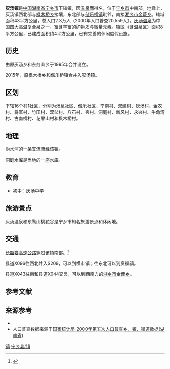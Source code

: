 {{中国乡级行政区
|行政区全称           = 灰汤镇
|景观照片文件名       = HuiTang Hot Spring 5.jpg
|景观照片描述         = 灰汤温泉。
|汉语拼音             = Huītāng Zhèn
|其他语言             = <!-- 用少数民族语言表达的地名，选填，多种语言可使用<br>分行 -->
|其他语言名称         = <!-- 该政区与上一个参数所对应少数民族语言的名称，多种语言可使用<br>分行 -->
|旧称                 = 原灰汤乡和东务山乡
|地名出处             = 
|位置图文件名         = 
|位置图描述           = 
|自定义图片           = {{Location map
 |China Hunan
 |lat_deg=27|lat_min=59|lat_sec =02
|lon_deg=112|lon_min=20|lon_sec =21
 |caption=灰汤镇在湖南省的位置。
 |position=right
 |float=center
}}
{{Infobox mapframe|zoom=10|type=point|frame-width=250}}
<!--以下内容将显示在“概览”栏-->
|上级行政区           = [[宁乡市|宁乡市]]
|行政区类别           = 
|行政区划代码         = 
|行政区划             = 18
|村委会               = 16
|居委会               = 2
|建置时间             = 1995年
|领导职位             = <!-- 填写“乡长”“街道办主任”等。“镇长”为默认值，删除该参数即可得，注意不要赋空值 -->
|领导名称             = <!-- 行政长官姓名 -->
|领导职位2            = <!-- “党委书记”或其他官员的职位名 -->
|领导名称2            = <!-- 行政长官姓名 -->
|政府驻地             = 汤泉社区
|毗邻行政区           = 城郊街道<br>菁华铺乡<br>金洲镇<br>历经铺街道<br>望城区<br>[[衡龙桥镇|衡龙桥镇]]
<!--以下内容将显示在“地理、人口、经济”栏-->
|地理坐标             =  {{coord|27|59|02|N|112|20|21|E|display=inline,title}}
|总面积               = 210.9平方公里
|总人口               = 96000
|总人口年份           = <!-- 年份不需填写单位，下同 -->
|户籍人口             = 
|户籍人口年份         = 
|常住人口             = 
|常住人口年份         = 
|人口密度             = <!-- 需手动填写单位 -->
|GDP                  = 
|GDP年份              = 
|邮政编码             = 410622
|电话区号             = 731<!-- 仅填写后三位即可 -->
|官方网站             = http://www.nxcity.gov.cn/nxht/index.htm
|网站名称             = 灰汤镇人民政府
}}

'''灰汤镇'''是[[中华人民共和国|中国]][[湖南省|湖南省]][[宁乡市|宁乡市]]下辖镇，因[[温泉|温泉]]而得名，位于[[宁乡市|宁乡市]]中南部。地缘上，灰汤镇西北部与[[枫木桥乡|枫木桥乡]]接壤，东北部与[[偕乐桥镇|偕乐桥镇]]毗邻，南接[[湘乡市|湘乡市]][[金薮乡|金薮乡]]。辖域面积43平方公里，总人口2.3万人（2000年人口普查20,559人）。[[灰汤温泉|灰汤温泉]]为中国四大高温复合泉之一，富含丰富的矿物质与微量元素。镇区（含温泉区）面积8平方公里，已建成面积约4平方公里，已有完善的休闲度假设施。

==历史==
由原灰汤乡和东务山乡于1995年合并设立。

2015年，原枫木桥乡和偕乐桥镇合并入灰汤镇。

==区划==
下辖16个村1社区，分别为汤泉社区、偕乐社区，宁南村、双建村、灰汤村、金农村、将军村、竹田村、双盆村、八石村、杏村、洞庭村、新风村、永兴村、牛角湾村、古南桥村、花果山村和枫木桥村。

==地理==
沩水河的一条支流流经该镇。

洞庭水库是当地的一座水库。

==教育==
*初中：灰汤中学

==旅游景点==
灰汤温泉和东鹜山桃花谷是宁乡市知名旅游景点和休闲地。

==交通==
[[长韶娄高速公路|长韶娄高速公路]]穿过该镇南部。<ref name="mapsutras">{{cite book |editor=张红 |title=《中国分省系列地图册：湖南》|chapter=《宁乡市》 |year=2018 |publisher=中国地图出版社 |location=北京市西城区 |pages=34–35 |isbn=978-7-5031-8949-4}}</ref>

县道X096往西北并入S209，可以到横市镇；往东北可以到资福镇。

县道X043往南和县道X044交叉，可以到西南方的[[湘乡市|湘乡市]][[金薮乡|金薮乡]]。

==参考文献==
{{reflist}}

==来源参考==
*{{Official website|1=http://www.nxcity.gov.cn/nxht/index.htm}}
* 人口普查数据来源于[http://www.stats.gov.cn/tjsj/ndsj/renkoupucha/2000jiedao/html/J43.htm 国家统计局-2000年第五次人口普查乡、镇、街道数据(湖南省)] {{Wayback|url=http://www.stats.gov.cn/tjsj/ndsj/renkoupucha/2000jiedao/html/J43.htm |date=20111007074252 }}
{{宁乡县历史文化}}
{{宁乡县行政区划}}

{{DEFAULTSORT:H灰汤镇}}
[[Category:宁乡县行政区划|镇]]
[[Category:长沙乡镇|宁乡县/镇]]